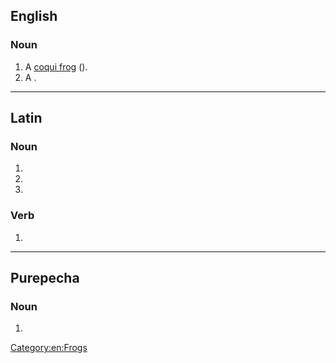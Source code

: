 {{also|coquí}}
==English==
{{wikipedia}}

===Noun===
{{en-noun}}

# A [[coqui frog]] ({{taxlink|Eleutherodactylus coqui|species|ver=190916}}).
# A {{vern|coqui francolin}}.

[[Category:en:Frogs]]

----

==Latin==

===Noun===
{{la-noun-form|coquī}}

# {{inflection of|coquus||gen|s|lang=la}}
# {{inflection of|coquus||nom|p|lang=la}}
# {{inflection of|coquus||voc|p|lang=la}}

===Verb===
{{la-verb-form|coquī}}

# {{inflection of|coquō||pres|pasv|inf|lang=la}}

----

==Purepecha==

===Noun===
{{head|pua|noun}}

# {{obsolete spelling of|kóki|lang=pua}}